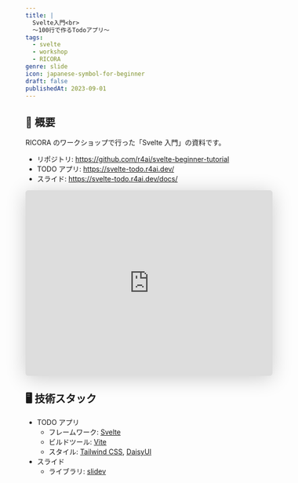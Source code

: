 ```yaml
---
title: |
  Svelte入門<br>
  ～100行で作るTodoアプリ～
tags:
  - svelte
  - workshop
  - RICORA
genre: slide
icon: japanese-symbol-for-beginner
draft: false
publishedAt: 2023-09-01
---
```


## 📝 概要

RICORA のワークショップで行った「Svelte 入門」の資料です。

- リポジトリ: https://github.com/r4ai/svelte-beginner-tutorial
- TODO アプリ: https://svelte-todo.r4ai.dev/
- スライド: https://svelte-todo.r4ai.dev/docs/

<iframe
  frameborder="0"
  src="https://svelte-todo.r4ai.dev/docs/"
  title="Svelte 入門"
  allowfullscreen="true"
  mozallowfullscreen="true"
  webkitallowfullscreen="true"
  style="border: 0px; background: padding-box padding-box rgba(0, 0, 0, 0.1); margin: 0px; padding: 0px; border-radius: 6px; box-shadow: rgba(0, 0, 0, 0.2) 0px 5px 40px; width: 100%; height: auto; aspect-ratio: 4 / 3;"
></iframe>

## 🖥️ 技術スタック

- TODO アプリ
  - フレームワーク: [Svelte](https://svelte.dev/)
  - ビルドツール: [Vite](https://vitejs.dev/)
  - スタイル: [Tailwind CSS](https://tailwindcss.com/), [DaisyUI](https://daisyui.com/)
- スライド
  - ライブラリ: [slidev](https://sli.dev)
